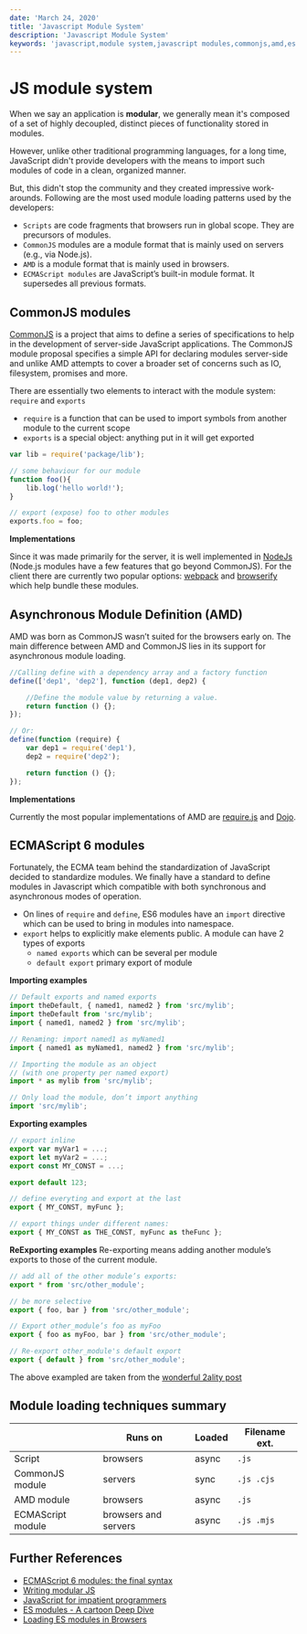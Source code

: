 ```yaml
---
date: 'March 24, 2020'
title: 'Javascript Module System'
description: 'Javascript Module System'
keywords: 'javascript,module system,javascript modules,commonjs,amd,es modules,iffe'
---
```


# JS module system

When we say an application is **modular**, we generally mean it's composed of a set of highly decoupled, distinct pieces of functionality stored in modules.

However, unlike other traditional programming languages, for a long time, JavaScript didn't provide developers with the means to import such modules of code in a clean, organized manner.

But, this didn't stop the community and they created impressive work-arounds. Following are the most used module loading patterns used by the developers:

- `Scripts` are code fragments that browsers run in global scope. They are precursors of modules.
- `CommonJS` modules are a module format that is mainly used on servers (e.g., via Node.js).
- `AMD` is a module format that is mainly used in browsers.
- `ECMAScript modules` are JavaScript’s built-in module format. It supersedes all previous formats.

## CommonJS modules

[CommonJS](http://www.commonjs.org/) is a project that aims to define a series of specifications to help in the development of server-side JavaScript applications.
The CommonJS module proposal specifies a simple API for declaring modules server-side and unlike AMD attempts to cover a broader set of concerns such as IO, filesystem, promises and more.

There are essentially two elements to interact with the module system: `require` and `exports`

- `require` is a function that can be used to import symbols from another module to the current scope
- `exports` is a special object: anything put in it will get exported

```JavaScript
var lib = require('package/lib');

// some behaviour for our module
function foo(){
    lib.log('hello world!');
}

// export (expose) foo to other modules
exports.foo = foo;
```

**Implementations**

Since it was made primarily for the server, it is well implemented in [NodeJs](https://nodejs.org/api/modules.html) (Node.js modules have a few features that go beyond CommonJS).
For the client there are currently two popular options: [webpack](https://webpack.github.io/docs/commonjs.html) and [browserify](http://browserify.org/index.html) which help bundle these modules.

## Asynchronous Module Definition (AMD)

AMD was born as CommonJS wasn’t suited for the browsers early on. The main difference between AMD and CommonJS lies in its support for asynchronous module loading.

```JavaScript
//Calling define with a dependency array and a factory function
define(['dep1', 'dep2'], function (dep1, dep2) {

    //Define the module value by returning a value.
    return function () {};
});

// Or:
define(function (require) {
    var dep1 = require('dep1'),
    dep2 = require('dep2');

    return function () {};
});
```

**Implementations**

Currently the most popular implementations of AMD are [require.js](http://requirejs.org/) and [Dojo](https://dojotoolkit.org/).

## ECMAScript 6 modules

Fortunately, the ECMA team behind the standardization of JavaScript decided to standardize modules. We finally have a standard to define modules in Javascript
which compatible with both synchronous and asynchronous modes of operation.

- On lines of `require` and `define`, ES6 modules have an `import` directive which can be used to bring in modules into namespace.
- `export` helps to explicitly make elements public. A module can have 2 types of exports
  - `named exports` which can be several per module
  - `default export` primary export of module

**Importing examples**

```JavaScript
// Default exports and named exports
import theDefault, { named1, named2 } from 'src/mylib';
import theDefault from 'src/mylib';
import { named1, named2 } from 'src/mylib';

// Renaming: import named1 as myNamed1
import { named1 as myNamed1, named2 } from 'src/mylib';

// Importing the module as an object
// (with one property per named export)
import * as mylib from 'src/mylib';

// Only load the module, don’t import anything
import 'src/mylib';
```

**Exporting examples**

```JavaScript
// export inline
export var myVar1 = ...;
export let myVar2 = ...;
export const MY_CONST = ...;

export default 123;

// define everyting and export at the last
export { MY_CONST, myFunc };

// export things under different names:
export { MY_CONST as THE_CONST, myFunc as theFunc };
```

**ReExporting examples**
Re-exporting means adding another module’s exports to those of the current module.

```JavaScript
// add all of the other module’s exports:
export * from 'src/other_module';

// be more selective
export { foo, bar } from 'src/other_module';

// Export other_module’s foo as myFoo
export { foo as myFoo, bar } from 'src/other_module';

// Re-export other_module's default export
export { default } from 'src/other_module';
```

The above exampled are taken from the [wonderful 2ality post](https://2ality.com/2014/09/es6-modules-final.html#fn1)

## Module loading techniques summary

|                   | **Runs on**          | **Loaded** | **Filename ext.** |
| ----------------- | -------------------- | ---------- | ----------------- |
| Script            | browsers             | async      | `.js`             |
| CommonJS module   | servers              | sync       | `.js .cjs`        |
| AMD module        | browsers             | async      | `.js`             |
| ECMAScript module | browsers and servers | async      | `.js .mjs`        |

## Further References

- [ECMAScript 6 modules: the final syntax](https://2ality.com/2014/09/es6-modules-final.html#fn1)
- [Writing modular JS](https://addyosmani.com/writing-modular-js/)
- [JavaScript for impatient programmers](https://exploringjs.com/impatient-js/toc.html)
- [ES modules - A cartoon Deep Dive](https://hacks.mozilla.org/2018/03/es-modules-a-cartoon-deep-dive/)
- [Loading ES modules in Browsers](https://www.sitepoint.com/using-es-modules/)
